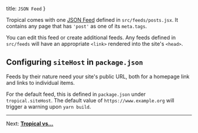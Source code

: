   title: `JSON Feed`
}

Tropical comes with one [JSON Feed](https://jsonfeed.org/) defined in `src/feeds/posts.jsx`. It contains any page that has `'post'` as one of its `meta.tags`.

You can edit this feed or create additional feeds. Any feeds defined in `src/feeds` will have an appropriate `<link>` rendered into the site's `<head>`.

## Configuring `siteHost` in `package.json`

Feeds by their nature need your site's public URL, both for a homepage link and links to individual items.

For the default feed, this is defined in `package.json` under `tropical.siteHost`. The default value of `https://www.example.org` will trigger a warning upon `yarn build`.

---

Next: [**Tropical vs…**](/docs/comparisons)
